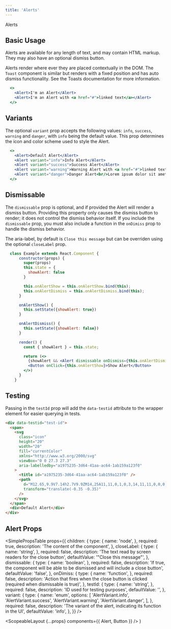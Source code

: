 ```yaml
---
title: 'Alerts'
---
```



<DocsHeading to="/design/alerts/" type="design">
  Alerts
</DocsHeading>

## Basic Usage

Alerts are available for any length of text, and may contain HTML markup. They may also have an optional dismiss button.

Alerts render where ever they are placed contextually in the DOM. The `Toast` component is similar but renders with a fixed position and has auto dismiss functionality.
See the <Link to="/api/toast/">Toasts documentation</Link> for more information.

```.jsx
  <>
    <Alert>I'm an Alert</Alert>
    <Alert>I'm an Alert with <a href="#">linked text</a></Alert>
  </>
```

## Variants

The optional `variant` prop accepts the following values: `info`, `success`, `warning` and `danger`, with `info` being the default value.
This prop determines the icon and color scheme used to style the Alert.

```.jsx
  <>
    <Alert>Default Alert</Alert>
    <Alert variant="info">Info Alert</Alert>
    <Alert variant="success">Success Alert</Alert>
    <Alert variant="warning">Warning Alert with <a href="#">linked text</a></Alert>
    <Alert variant="danger">Danger Alert<br/>Lorem ipsum dolor sit amet, consectetur adipiscing elit, sed do eiusmod tempor incididunt ut labore et dolore magna aliqua. Ut enim ad minim veniam, quis nostrud exercitation ullamco laboris nisi ut aliquip ex ea commodo consequat.</Alert>
  </>
```

## Dismissable

The `dismissable` prop is optional, and if provided the Alert will render a dismiss button.
Providing this property only causes the dismiss button to render; it does not control the dismiss behavior itself. If you include the `dismissable` prop,
you must also include a function in the `onDimiss` prop to handle the dismiss behavior.

The aria-label, by default is `Close this message` but can be overriden using the optional `closeLabel` prop.

```.jsx
  class Example extends React.Component {
      constructor(props) {
        super(props)
        this.state = {
          showAlert: false
        }

        this.onAlertShow = this.onAlertShow.bind(this);
        this.onAlertDismiss = this.onAlertDismiss.bind(this);
      }

      onAlertShow() {
        this.setState({showAlert: true})
      }

      onAlertDismiss() {
        this.setState({showAlert: false})
      }

      render() {
        const { showAlert } = this.state;

        return (<>
          {showAlert && <Alert dismissable onDismiss={this.onAlertDismiss}>Dismiss Me<br/>Lorem ipsum dolor sit amet, consectetur adipiscing elit, sed do eiusmod tempor incididunt ut labore et dolore magna aliqua. Ut enim ad minim veniam, quis nostrud exercitation ullamco laboris nisi ut aliquip ex ea commodo consequat.</Alert>}
          <Button onClick={this.onAlertShow}>Show Alert</Button>
        </>)
      }
    }
```

## Testing

Passing in the `testId` prop will add the `data-testid` attribute to the wrapper element for easier querying in tests.

```html
<div data-testid="test-id">
  <span>
    <svg
      class="icon"
      height="20"
      width="20"
      fill="currentColor"
      xmlns="http://www.w3.org/2000/svg"
      viewBox="0 0 27.3 27.3"
      aria-labelledby="a1975235-3d64-41aa-ac64-1ab159a123f0"
    >
      <title id="a1975235-3d64-41aa-ac64-1ab159a123f0" />
      <path
        d="M12.65,9.9V7.14h2.7V9.9ZM14,25A11,11,0,1,0,3,14,11,11,0,0,0,14,25ZM14,.35A13.65,13.65,0,1,1,.35,14,13.62,13.62,0,0,1,14,.35ZM12.65,20.86V12.65h2.7v8.21Z"
        transform="translate(-0.35 -0.35)"
      />
    </svg>
  </span>
  <div>Default Alert</div>
</div>
```

## Alert Props

<SimplePropsTable
  props={{
    children: {
      type: {
        name: 'node',
      },
      required: true,
      description: 'The content of the component',
    },
    closeLabel: {
      type: {
        name: 'string',
      },
      required: false,
      description: 'The text read by screen readers for the close button',
      defaultValue: '"Close this message"',
    },
    dismissable: {
      type: {
        name: 'boolean',
      },
      required: false,
      description:
        'If true, the component will be able to be dismissed and will include a close button',
      defaultValue: 'false',
    },
    onDimiss: {
      type: {
        name: 'function',
      },
      required: false,
      description:
        'Action that fires when the close button is clicked (required when dismissable is true)',
    },
    testId: {
      type: {
        name: 'string',
      },
      required: false,
      description: 'ID used for testing purposes',
      defaultValue: '',
    },
    variant: {
      type: {
        name: 'enum',
        options: [
          'AlertVariant.info',
          'AlertVariant.success',
          'AlertVariant.warning',
          'AlertVariant.danger',
        ],
      },
      required: false,
      description:
        'The variant of the alert, indicating its function in the UI',
      defaultValue: 'info',
    },
  }}
/>

  <ScopeableLayout {...props} components={{ Alert, Button }} />
)
